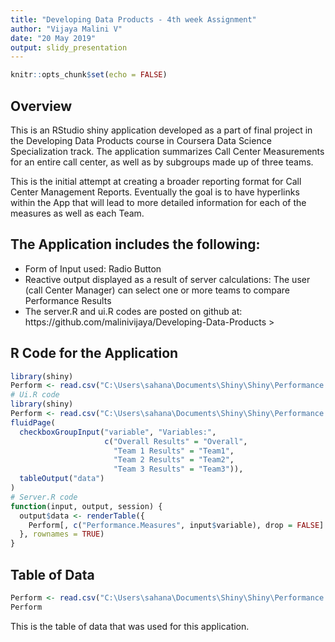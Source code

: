---
title: "Developing Data Products - 4th week Assignment"
author: "Vijaya Malini V"
date: "20 May 2019"
output: slidy_presentation
---


```{r setup, include=FALSE}
knitr::opts_chunk$set(echo = FALSE)
```

## Overview

This is an RStudio shiny application developed as a part of final project in the Developing Data Products course in Coursera Data Science Specialization track. The application summarizes Call Center Measurements for an entire call center, as well as by subgroups made up of three teams. 

This is the initial attempt at creating a broader reporting format for Call Center Management Reports. Eventually the goal is to have hyperlinks within the App that will lead to more detailed information for each of the measures as well as each Team. 

## The Application includes the following:

- Form of Input used: Radio Button
- Reactive output displayed as a result of server calculations: The user (call Center Manager) can select one or more teams to compare Performance Results 
- The server.R and ui.R codes are posted on github at: https://github.com/malinivijaya/Developing-Data-Products
>

## R Code for the Application

```{r, echo = TRUE, warning=FALSE}
library(shiny)
Perform <- read.csv("C:\Users\sahana\Documents\Shiny\Shiny\Performance.csv")
# Ui.R code
library(shiny)
Perform <- read.csv("C:\Users\sahana\Documents\Shiny\Shiny\Performance.csv")
fluidPage(
  checkboxGroupInput("variable", "Variables:",
                     c("Overall Results" = "Overall",
                       "Team 1 Results" = "Team1",
                       "Team 2 Results" = "Team2",
                       "Team 3 Results" = "Team3")),
  tableOutput("data")
)
# Server.R code
function(input, output, session) {
  output$data <- renderTable({
    Perform[, c("Performance.Measures", input$variable), drop = FALSE]
  }, rownames = TRUE)
}
```

## Table of Data 

```{r, echo=FALSE, warning=FALSE}
Perform <- read.csv("C:\Users\sahana\Documents\Shiny\Shiny\Performance.csv")
Perform
```

This is the table of data that was used for this application.